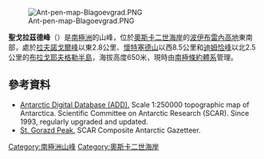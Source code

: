 [[Image:Ant-pen-map-Blagoevgrad.PNG|thumb]]

{{coord|65|09|03|S|61|47|52|W|display=title}}

'''聖戈拉茲德峰'''（{{lang-en|St. Gorazd Peak}}）是[[南極洲|南極洲]]的山峰，位於[[奧斯卡二世海岸|奧斯卡二世海岸]]的[[波伊布雷內高地|波伊布雷內高地]]東南部，處於[[拉夫諾戈爾峰|拉夫諾戈爾峰]]以東2.8公里、[[懷特塞德山|懷特塞德山]]以西8.5公里和[[迪姆恰峰|迪姆恰峰]]以北2.5公里的[[布拉戈耶夫格勒半島|布拉戈耶夫格勒半島]]，海拔高度650米，現時由[[南極條約體系|南極條約體系]]管理。

==參考資料==
* [http://www.add.scar.org Antarctic Digital Database (ADD).] {{Wayback|url=http://www.add.scar.org/ |date=20170305000653 }} Scale 1:250000 topographic map of Antarctica. Scientific Committee on Antarctic Research (SCAR). Since 1993, regularly upgraded and updated.
* [https://data.aad.gov.au/aadc/gaz/scar/display_name.cfm?gaz_id=137419 St. Gorazd Peak.] SCAR Composite Antarctic Gazetteer.

{{DEFAULTSORT:St. Gorazd Peak}}
[[Category:南極洲山峰|Category:南極洲山峰]]
[[Category:奧斯卡二世海岸|Category:奧斯卡二世海岸]]


{{OscarIICoast-geo-stub}}